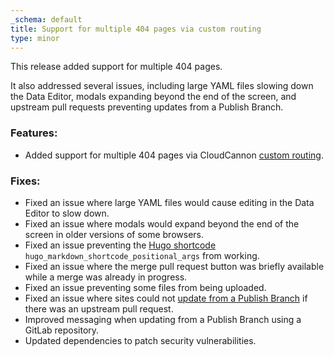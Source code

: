 ```yaml
---
_schema: default
title: Support for multiple 404 pages via custom routing
type: minor
---
```

This release added support for multiple 404 pages.

It also addressed several issues, including large YAML files slowing down the Data Editor, modals expanding beyond the end of the screen, and upstream pull requests preventing updates from a Publish Branch.

### Features:

* Added support for multiple 404 pages via CloudCannon [custom routing](/documentation/articles/configuring-custom-routing/).

### Fixes:

* Fixed an issue where large YAML files would cause editing in the Data Editor to slow down.
* Fixed an issue where modals would expand beyond the end of the screen in older versions of some browsers.
* Fixed an issue preventing the [Hugo shortcode](/documentation/articles/editing-with-hugo-shortcodes/) `hugo_markdown_shortcode_positional_args` from working.
* Fixed an issue where the merge pull request button was briefly available while a merge was already in progress.
* Fixed an issue preventing some files from being uploaded.
* Fixed an issue where sites could not [update from a Publish Branch](/documentation/articles/update-from-a-publish-branch/) if there was an upstream pull request.
* Improved messaging when updating from a Publish Branch using a GitLab repository.
* Updated dependencies to patch security vulnerabilities.